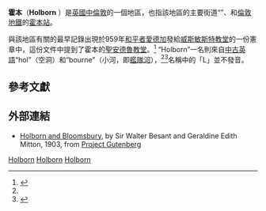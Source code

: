 {{Infobox UK place
|country                  = 英格蘭
|static_image_name        = 142 Holborn Bars, London.jpg
|static_image_caption     = [[英國保誠|英國保誠]]位於霍本138–142號的總部
|region                   = 倫敦
|official_name            = Holborn
|latitude                 = 51.5172
|longitude                = -0.1182
|london_borough           = Camden
|constituency_westminster = [[霍本和聖潘克拉斯_(英國國會選區)|霍本和聖潘克拉斯]]
|post_town                = LONDON
|postcode_area            = WC
|postcode_area1           = EC
|postcode_district        = WC1, WC2
|postcode_district1       = EC1
|dial_code                = 020
|os_grid_reference        = TQ305815
}}
'''霍本'''（'''Holborn''' {{IPAc-en|ˈ|h|əʊ|b|ər|n}} {{respell|HOH|bə(r)n}} {{Ref label|a|a|none}}）是[[英國|英國]][[中倫敦|中倫敦]]的一個地區，也指該地區的主要街道“{{Link-en|霍本高街|High Holborn}}”、{{Link-en|霍本高架橋|Holborn Viaduct}}和[[倫敦地鐵|倫敦地鐵]]的[[霍本站|霍本站]]。

與該地區有關的最早記錄出現於959年[[和平者愛德加|和平者愛德加]]發給[[威斯敏斯特教堂|威斯敏斯特教堂]]的一份憲章中，這份文件中提到了霍本的[[聖安德魯教堂_(霍本)|聖安德魯教堂]]。<ref name=lethaby>{{cite book|last=Lethaby|first=William|authorlink=William Lethaby|title=London before the conquest|url=https://archive.org/details/londonbeforeconq00lethuoft|publisher=Macmillan|location=London|year=1902|page=[https://archive.org/details/londonbeforeconq00lethuoft/page/60 60]}}</ref> “Holborn”一名則來自[[中古英語|中古英語]]“hol”（空洞）和“bourne”（小河，即[[艦隊河|艦隊河]]），<ref name=lethaby/><ref name=besant>{{cite book|last=Besant|first=Walter|authorlink=Walter Besant|author2=Mitton, Geraldine|title=Holborn and Bloomsbury|publisher=[[A_&_C_Black|Adam and Charles Black]]|location=London|year=1903|edition=Project Gutenberg, 2007|series=The Fascination of London|url=http://www.gutenberg.org/files/21411/21411-8.txt|accessdate=13 August 2008}}</ref>名稱中的「L」並不發音。

==參考文獻==
{{Reflist}}

==外部連結==
{{Wikivoyage-inline|London/Holborn-Clerkenwell}}
*[http://www.gutenberg.org/etext/21411 Holborn and Bloomsbury], by Sir Walter Besant and Geraldine Edith Mitton, 1903, from [[Project_Gutenberg|Project Gutenberg]]
{{倫敦地區}}

[[Category:倫敦地區|Holborn]]
[[Category:倫敦街道|Holborn]]
[[Category:卡姆登區地區|Holborn]]